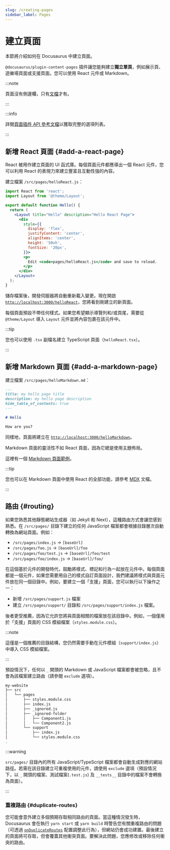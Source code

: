 ```yaml
---
slug: /creating-pages
sidebar_label: Pages
---
```


# 建立頁面

本節將介紹如何在 Docusaurus 中建立頁面。

`@docusaurus/plugin-content-pages` 插件讓您能夠建立**獨立單頁**，例如展示頁、遊樂場頁面或支援頁面。您可以使用 React 元件或 Markdown。

:::note

頁面沒有側邊欄，只有[文檔](./docs/docs-introduction.mdx)才有。

:::

:::info

詳閱[頁面插件 API 參考文檔](./../api/plugins/plugin-content-pages.mdx)以獲取完整的選項列表。

:::

## 新增 React 頁面 {#add-a-react-page}

React 被用作建立頁面的 UI 函式庫。每個頁面元件都應導出一個 React 元件，您可以利用 React 的表現力來建立豐富且互動性強的內容。

建立檔案 `/src/pages/helloReact.js`：

```jsx title="/src/pages/helloReact.js"
import React from 'react';
import Layout from '@theme/Layout';

export default function Hello() {
  return (
    <Layout title="Hello" description="Hello React Page">
      <div
        style={{
          display: 'flex',
          justifyContent: 'center',
          alignItems: 'center',
          height: '50vh',
          fontSize: '20px',
        }}>
        <p>
          Edit <code>pages/helloReact.js</code> and save to reload.
        </p>
      </div>
    </Layout>
  );
}
```

儲存檔案後，開發伺服器將自動重新載入變更。現在開啟 [`http://localhost:3000/helloReact`](http://localhost:3000/helloReact)，您將看到剛建立的新頁面。

每個頁面預設不帶任何樣式。如果您希望顯示導覽列和/或頁尾，需要從 `@theme/Layout` 導入 `Layout` 元件並將內容包裹在該元件中。

:::tip

您也可以使用 `.tsx` 副檔名建立 TypeScript 頁面（`helloReact.tsx`）。

:::

## 新增 Markdown 頁面 {#add-a-markdown-page}

建立檔案 `/src/pages/helloMarkdown.md`：

```md title="/src/pages/helloMarkdown.md"
---
title: my hello page title
description: my hello page description
hide_table_of_contents: true
---

# Hello

How are you?
```

同樣地，頁面將建立在 [`http://localhost:3000/helloMarkdown`](http://localhost:3000/helloMarkdown)。

Markdown 頁面的靈活性不如 React 頁面，因為它總是使用主題佈局。

這裡有一個 [Markdown 頁面範例](/examples/markdownPageExample)。

:::tip

您也可以在 Markdown 頁面中使用 React 的全部功能，請參考 [MDX](https://mdxjs.com/) 文檔。

:::

## 路由 {#routing}

如果您熟悉其他靜態網站生成器（如 Jekyll 和 Next），這種路由方式會讓您感到熟悉。在 `/src/pages/` 目錄下建立的任何 JavaScript 檔案都會根據目錄層次自動轉換為網站頁面。例如：

- `/src/pages/index.js` → `[baseUrl]`
- `/src/pages/foo.js` → `[baseUrl]/foo`
- `/src/pages/foo/test.js` → `[baseUrl]/foo/test`
- `/src/pages/foo/index.js` → `[baseUrl]/foo/`

在這個基於元件的開發時代，鼓勵將樣式、標記和行為一起放在元件中。每個頁面都是一個元件，如果您需要用自己的樣式自訂頁面設計，我們建議將樣式與頁面元件放在同一個目錄中。例如，要建立一個「支援」頁面，您可以執行以下操作之一：

- 新增 `/src/pages/support.js` 檔案
- 建立 `/src/pages/support/` 目錄和 `/src/pages/support/index.js` 檔案。

後者更受推薦，因為它允許您將與頁面相關的檔案放在該目錄中。例如，一個僅用於「支援」頁面的 CSS 模組檔案（`styles.module.css`）。

:::note

這僅是一個推薦的目錄結構，您仍然需要手動在元件模組（`support/index.js`）中導入 CSS 模組檔案。

:::

預設情況下，任何以 `_` 開頭的 Markdown 或 JavaScript 檔案都會被忽略，且不會為該檔案建立路由（請參閱 `exclude` 選項）。

```bash
my-website
├── src
│   └── pages
│       ├── styles.module.css
│       ├── index.js
│       ├── _ignored.js
│       ├── _ignored-folder
│       │   ├── Component1.js
│       │   └── Component2.js
│       └── support
│           ├── index.js
│           └── styles.module.css
.
```

:::warning

`src/pages/` 目錄內的所有 JavaScript/TypeScript 檔案都會自動生成對應的網站路徑。若需在該目錄建立可重複使用的元件，請使用 `exclude` 選項（預設情況下，以 `_` 開頭的檔案、測試檔案(`.test.js`) 及 `__tests__` 目錄中的檔案不會轉換為頁面）。

:::

### 重複路由 {#duplicate-routes}

您可能會意外建立多個預期存取相同路由的頁面。當這種情況發生時，Docusaurus 會在執行 `yarn start` 或 `yarn build` 時警告您有關重複路由的問題（可透過 [`onDuplicateRoutes`](../api/docusaurus.config.js.mdx#onDuplicateRoutes) 配置調整此行為），但網站仍會成功建置。最後建立的頁面將可存取，但會覆蓋其他衝突頁面。要解決此問題，您應修改或移除任何衝突的路由。